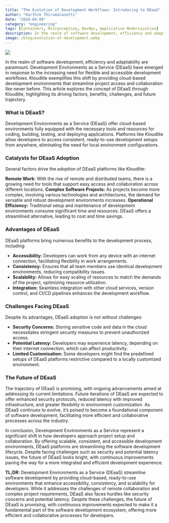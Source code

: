 ```yaml
---
title: "The Evolution of Development Workflows: Introducing to DEaaS"
author: "Karthik Thirumalasetti"
date: "2024-04-09"
category: "engineering"
tags: [Containers, Misconception, DevOps, Application Modernization]
description: In the realm of software development, efficiency and adaptability are paramount. Development Environments as a Service (DEaaS) have emerged in response to the increasing need for flexible and accessible development workflows. Kloudlite exemplifies this shift by providing cloud-based development environments that streamline project access and collaboration like never before. This article explores the concept of DEaaS through Kloudlite, highlighting its driving factors, benefits, challenges, and future trajectory.
image: /blog/evolution-of-development.webp
---
```


![](/blog/evolution-of-development.webp)

In the realm of software development, efficiency and adaptability are paramount. Development Environments as a Service (DEaaS) have emerged in response to the increasing need for flexible and accessible development workflows. Kloudlite exemplifies this shift by providing cloud-based development environments that streamline project access and collaboration like never before. This article explores the concept of DEaaS through Kloudlite, highlighting its driving factors, benefits, challenges, and future trajectory.

### What is DEaaS?
Development Environments as a Service (DEaaS) offer cloud-based environments fully equipped with the necessary tools and resources for coding, building, testing, and deploying applications. Platforms like Kloudlite allow developers to access consistent, ready-to-use development setups from anywhere, eliminating the need for local environment configurations.

### Catalysts for DEaaS Adoption
Several factors drive the adoption of DEaaS platforms like Kloudlite:

**Remote Work:** With the rise of remote and distributed teams, there is a growing need for tools that support easy access and collaboration across different locations.
**Complex Software Projects:** As projects become more complex, involving various technologies and architectures, the demand for versatile and robust development environments increases.
**Operational Efficiency:** Traditional setup and maintenance of development environments consume significant time and resources. DEaaS offers a streamlined alternative, leading to cost and time savings.

### Advantages of DEaaS
DEaaS platforms bring numerous benefits to the development process, including:

- **Accessibility:** Developers can work from any device with an internet connection, facilitating flexibility in work arrangements.
- **Consistency:** Ensures that all team members use identical development environments, reducing compatibility issues.
- **Scalability:** Allows for easy scaling of resources to match the demands of the project, optimizing resource utilization.
- **Integration:** Seamless integration with other cloud services, version control, and CI/CD pipelines enhances the development workflow.

### Challenges Facing DEaaS
Despite its advantages, DEaaS adoption is not without challenges:

- **Security Concerns:** Storing sensitive code and data in the cloud necessitates stringent security measures to prevent unauthorized access.
- **Potential Latency:** Developers may experience latency, depending on their internet connection, which can affect productivity.
- **Limited Customisation:** Some developers might find the predefined setups of DEaaS platforms restrictive compared to a locally customized environment.

### The Future of DEaaS
The trajectory of DEaaS is promising, with ongoing advancements aimed at addressing its current limitations. Future iterations of DEaaS are expected to offer enhanced security protocols, reduced latency with improved infrastructure, and greater flexibility in environment customization. As DEaaS continues to evolve, it’s poised to become a foundational component of software development, facilitating more efficient and collaborative processes across the industry.

In conclusion, Development Environments as a Service represent a significant shift in how developers approach project setup and collaboration. By offering scalable, consistent, and accessible development environments, DEaaS platforms are streamlining the software development lifecycle. Despite facing challenges such as security and potential latency issues, the future of DEaaS looks bright, with continuous improvements paving the way for a more integrated and efficient development experience.

**TL;DR:** Development Environments as a Service (DEaaS) streamline software development by providing cloud-based, ready-to-use environments that enhance accessibility, consistency, and scalability for developers. While it addresses the challenges of remote collaboration and complex project requirements, DEaaS also faces hurdles like security concerns and potential latency. Despite these challenges, the future of DEaaS is promising, with continuous improvements expected to make it a fundamental part of the software development ecosystem, offering more efficient and collaborative processes for developers.
